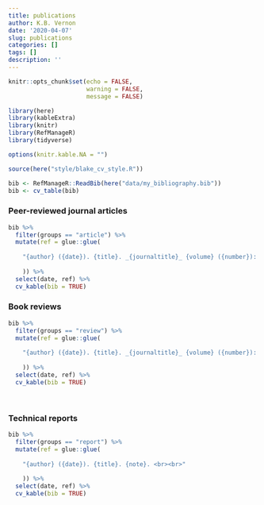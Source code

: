 ```yaml
---
title: publications
author: K.B. Vernon
date: '2020-04-07'
slug: publications
categories: []
tags: []
description: ''
---
```


```r

knitr::opts_chunk$set(echo = FALSE, 
                      warning = FALSE, 
                      message = FALSE)

library(here)
library(kableExtra)
library(knitr)
library(RefManageR)
library(tidyverse)

options(knitr.kable.NA = "")

```

```r

source(here("style/blake_cv_style.R"))

```

```r

bib <- RefManageR::ReadBib(here("data/my_bibliography.bib"))
bib <- cv_table(bib)

```

### Peer-reviewed journal articles

```r

bib %>% 
  filter(groups == "article") %>% 
  mutate(ref = glue::glue(
    
    "{author} ({date}). {title}. _{journaltitle}_ {volume} ({number}): {pages}. DOI: {doi} <br><br>"
    
    )) %>% 
  select(date, ref) %>% 
  cv_kable(bib = TRUE)

```

### Book reviews

```r

bib %>%
  filter(groups == "review") %>%
  mutate(ref = glue::glue(
    
    "{author} ({date}). {title}. _{journaltitle}_ {volume} ({number}): {pages}. DOI: {doi} <br><br>"
    
    )) %>% 
  select(date, ref) %>% 
  cv_kable(bib = TRUE)

```

<br>

### Technical reports

```r

bib %>% 
  filter(groups == "report") %>% 
  mutate(ref = glue::glue(
    
    "{author} ({date}). {title}. {note}. <br><br>"
    
    )) %>% 
  select(date, ref) %>% 
  cv_kable(bib = TRUE)

```
